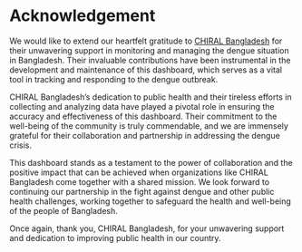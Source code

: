 Acknowledgement {data-navmenu="About"}
===================================================================
We would like to extend our heartfelt gratitude to [CHIRAL Bangladesh](https://chiralbd.org/) for their unwavering support in monitoring and managing the dengue situation in Bangladesh. Their invaluable contributions have been instrumental in the development and maintenance of this dashboard, which serves as a vital tool in tracking and responding to the dengue outbreak.

CHIRAL Bangladesh's dedication to public health and their tireless efforts in collecting and analyzing data have played a pivotal role in ensuring the accuracy and effectiveness of this dashboard. Their commitment to the well-being of the community is truly commendable, and we are immensely grateful for their collaboration and partnership in addressing the dengue crisis.

This dashboard stands as a testament to the power of collaboration and the positive impact that can be achieved when organizations like CHIRAL Bangladesh come together with a shared mission. We look forward to continuing our partnership in the fight against dengue and other public health challenges, working together to safeguard the health and well-being of the people of Bangladesh.

Once again, thank you, CHIRAL Bangladesh, for your unwavering support and dedication to improving public health in our country.

